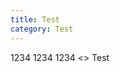 ```yaml
---
title: Test
category: Test
---
```



<DiscordMessages>
	<DiscordMessage
		reply={{
			author: {
				avatar: 'https://cdn.discordapp.com/avatars/81440962496172032/81c0df2befe565b05018da6b026babb0.webp?size=160',
				username: 'Crawl',
			},
			content: 'Test',
		}}
		author={{
			avatar: 'https://cdn.discordapp.com/avatars/81440962496172032/81c0df2befe565b05018da6b026babb0.webp?size=160',
			username: 'Crawl',
			time: 'Today at 21:00',
		}}
	>
		1234
	</DiscordMessage>
	<DiscordMessage
		author={{
			avatar: 'https://cdn.discordapp.com/avatars/81440962496172032/81c0df2befe565b05018da6b026babb0.webp?size=160',
			username: 'Crawl',
			time: 'Today at 21:00',
		}}
		followUp
		time="21:02"
	>
		1234
	</DiscordMessage>
</DiscordMessages>

<DiscordMessages>
	<DiscordMessage
		reply={{
			author: {
				avatar: 'https://cdn.discordapp.com/avatars/81440962496172032/81c0df2befe565b05018da6b026babb0.webp?size=160',
				username: 'Crawl',
			},
			content: 'Test',
		}}
		author={{
			avatar: 'https://cdn.discordapp.com/avatars/81440962496172032/81c0df2befe565b05018da6b026babb0.webp?size=160',
			username: 'Crawl',
			time: 'Today at 21:00',
		}}
	>
		1234
	</DiscordMessage>
</DiscordMessages>

<DiscordMessages>
	<DiscordMessage
		reply={{
			author: {
				avatar: 'https://cdn.discordapp.com/avatars/81440962496172032/81c0df2befe565b05018da6b026babb0.webp?size=160',
				username: 'Crawl',
			},
			content: 'Test',
		}}
		author={{
			avatar: 'https://cdn.discordapp.com/avatars/81440962496172032/81c0df2befe565b05018da6b026babb0.webp?size=160',
			username: 'Crawl',
			time: 'Today at 21:00',
		}}
	>
		<>
			<DiscordMessageEmbed
				author={{
					avatar: 'https://cdn.discordapp.com/avatars/81440962496172032/81c0df2befe565b05018da6b026babb0.webp?size=160',
					username: 'Crawl',
				}}
			/>
			<DiscordMessageEmbed title={{ title: 'Title' }} />
			<DiscordMessageEmbed footer={{ content: 'Footer' }} />
			<DiscordMessageEmbed
				author={{
					avatar: 'https://cdn.discordapp.com/avatars/81440962496172032/81c0df2befe565b05018da6b026babb0.webp?size=160',
					username: 'Crawl',
				}}
				title={{ title: 'Title' }}
				footer={{ content: 'Footer' }}
			>
				Test
			</DiscordMessageEmbed>
		</>
	</DiscordMessage>
</DiscordMessages>
